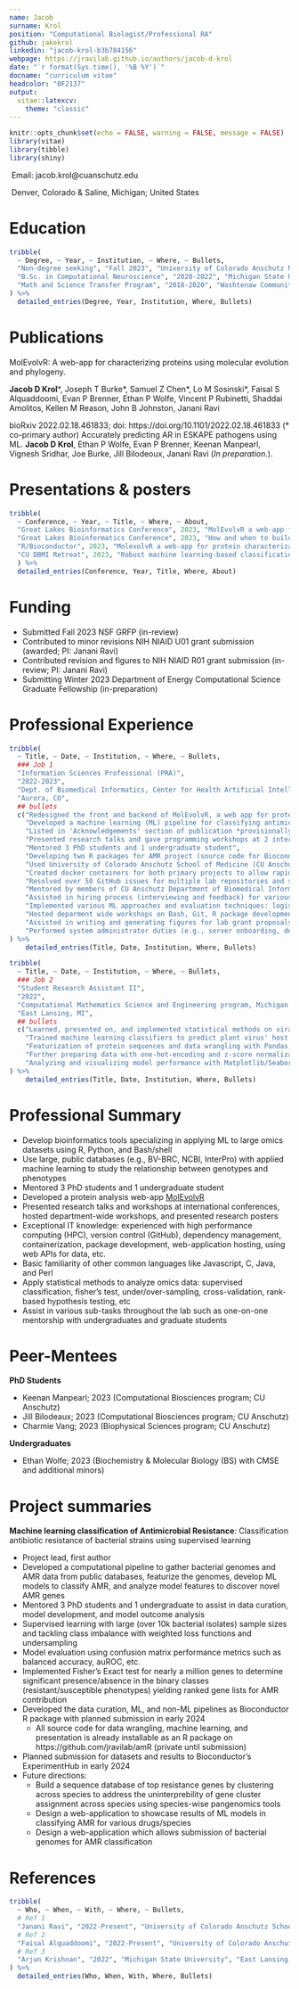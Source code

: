 ```yaml
---
name: Jacob
surname: Krol
position: "Computational Biologist/Professional RA"
github: jakekrol
linkedin: "jacob-krol-b3b784156"
webpage: https://jravilab.github.io/authors/jacob-d-krol
date: "`r format(Sys.time(), '%B %Y')`"
docname: "curriculum vitae"
headcolor: "0F2137"
output: 
  vitae::latexcv:
    theme: "classic"
---
```


```r
knitr::opts_chunk$set(echo = FALSE, warning = FALSE, message = FALSE)
library(vitae)
library(tibble)
library(shiny)
```
\href{https://github.com/jakekrol}{\faGithub\ GitHub: jakekrol}

\href{https://www.linkedin.com/in/jacob-krol-b3b784156}{\faLinkedin\ LinkedIn: jacob-krol}

\faEnvelope\ Email: jacob.krol@cuanschutz.edu

\faMapMarker\ Denver, Colorado & Saline, Michigan; United States

# Education
```r
tribble(
  ~ Degree, ~ Year, ~ Institution, ~ Where, ~ Bullets,
  "Non-degree seeking", "Fall 2023", "University of Colorado Anschutz Medical Campus","Aurora, CO","BIOS 7747: Machine Learning for Biomedical Applications, graduate course offered by the University of Colorado School of Public Health",
  "B.Sc. in Computational Neuroscience", "2020-2022", "Michigan State University ", "East Lansing, MI", c("GPA: 3.89/4.0", "Graduated 'With Honor'", "Semester awards: Dean's List"),
  "Math and Science Transfer Program", "2018-2020", "Washtenaw Community College ", "Ann Arbor, MI", c("GPA: 3.52/4.0", "Semester awards: Honor Roll", "Transferred")
) %>% 
  detailed_entries(Degree, Year, Institution, Where, Bullets)
```

# Publications
MolEvolvR: A web-app for characterizing proteins using molecular evolution and phylogeny.

**Jacob D Krol**\*, Joseph T Burke\*, Samuel Z Chen\*, Lo M Sosinski\*, Faisal S Alquaddoomi, Evan P Brenner, Ethan P Wolfe, Vincent P Rubinetti, Shaddai Amolitos, Kellen M Reason, John B Johnston, Janani Ravi

bioRxiv 2022.02.18.461833; doi: https://doi.org/10.1101/2022.02.18.461833 (\* co-primary author)
\newline
\newline
Accurately predicting AR in ESKAPE pathogens using ML.
**Jacob D Krol**, Ethan P Wolfe, Evan P Brenner, Keenan Manpearl, Vignesh Sridhar, Joe Burke, Jill Bilodeoux, Janani Ravi
(*In preparation.*). 

# Presentations & posters
```r
tribble(
  ~ Conference, ~ Year, ~ Title, ~ Where, ~ About,
  "Great Lakes Bioinformatics Conference", 2023, "MolEvolvR a web-app for protein characterization", "McGill University, Montreal, CA", "Discussed the development and future directions of a web-app I develop: http://jravilab.org/molevolvr",
  "Great Lakes Bioinformatics Conference", 2023, "How and when to build a web-app or R package?", "McGill Universtiy, Montreal, CA", "Hosted a 4 hour in-person workshop on how to build an R package using automation: devtools and usethis. A github repo for a sample R package I wrote is located at http://www.github.com/jravilab/iprscanr.",
  "R/Bioconductor", 2023, "MolevolvR a web-app for protein characterization ", "Boston University, Boston, MA", "Presented on MolEvolvR application methodology for the Cancer and Evolution talks section",
  "CU DBMI Retreat", 2023, "Robust machine learning-based classification of antimicrobial resistance in high-impact pathogens", "CU Anschutz, Aurora, CO", "Presented on highly performant AMR ML classifcation models"
  ) %>% 
  detailed_entries(Conference, Year, Title, Where, About)
```

\newpage

# Funding

- Submitted Fall 2023 NSF GRFP (in-review)
- Contributed to minor revisions NIH NIAID U01 grant submission (awarded; PI: Janani Ravi)
- Contributed revision and figures to NIH NIAID R01 grant submission (in-review; PI: Janani Ravi)
- Submitting Winter 2023 Department of Energy Computational Science Graduate Fellowship (in-preparation)

# Professional Experience
```r
tribble(
  ~ Title, ~ Date, ~ Institution, ~ Where, ~ Bullets,
  ### Job 1
  "Information Sciences Professional (PRA)",
  "2022-2023",
  "Dept. of Biomedical Informatics, Center for Health Artificial Intelligence, University of Colorado Anschutz School of Medicine - JRaviLab ", 
  "Aurora, CO",
  ## bullets
  c("Redesigned the front and backend of MolEvolvR, a web app for protein characterization (http://jravilab.org/molevolvr; Krol, et al., 2023 _bioRxiv_; [DOI](https://doi.org/10.1101/2022.02.18.461833))",
    "Developed a machine learning (ML) pipeline for classifying antimicrobial resistance (AMR) in bacterial strains (publication in-prep for early 2024 submission)",
    "Listed in 'Acknowledgements' section of publication *provisionally accepted* at *mSystems ([DOI](https://doi.org/10.1101/2020.09.24.301986))",
    "Presented research talks and gave programming workshops at 2 international conferences (Bioconductor 2023 and GLBIO 2023)",
    "Mentored 3 PhD students and 1 undergraduate student",
    "Developing two R packages for AMR project (source code for Bioconductor and data for ExperimentHub)",
    "Used University of Colorado Anschutz School of Medicine (CU Anschutz) Alpine high performance computing cluster (HPC) to aggregate, transform, and train ML models on over 100GB of omics data",
    "Created docker containers for both primary projects to allow rapid testing and portability across machines",
    "Resolved over 50 GitHub issues for multiple lab repositories and signficantly cleaned up consolidated projects with multiple repositories",
    "Mentored by members of CU Anschutz Department of Biomedical Informatics (DBMI) software engineering team",
    "Assisted in hiring process (interviewing and feedback) for various lab positions: post-doctoral and research assistants",
    "Implemented various ML approaches and evaluation techniques: logistic regression, gradient boosting machines, random forests, linear discriminant analysis, stratified-cross-validation, class-weighting, hyperparamter searching, and evaluating auROC, balanced accuracy, etc., on hold-out dataset",
    "Hosted deparment wide workshops on Bash, Git, R package development, and ssh-workflow basics",
    "Assisted in writing and generating figures for lab grant proposals and publications",
    "Performed system administrator duties (e.g., server onboarding, dependency/user/data/resource management) for our lab's webserver")
) %>%
    detailed_entries(Title, Date, Institution, Where, Bullets)

```
\newpage
```r
tribble(
  ~ Title, ~ Date, ~ Institution, ~ Where, ~ Bullets,
  ### Job 2
  "Student Research Assistant II",
  "2022",
  "Computational Mathematics Science and Engineering program, Michigan State University - Krishnan Lab & Malmstrom Lab ", 
  "East Lansing, MI",
  ## bullets
  c("Learned, presented on, and implemented statistical methods on viral protein datasets: fisher test, logistic regression, & principal component analysis",
    "Trained machine learning classifiers to predict plant virus' host types; also, trained models to predict plant virus taxonomy.", 
    "Featurization of protein sequences and data wrangling with Pandas, Biopython, NumPy, and R (Tidyverse + Bioconductor) packages for biological feature extraction",
    "Further preparing data with one-hot-encoding and z-score normalization",
    "Analyzing and visualizing model performance with Matplotlib/Seaborn & Scikit-learn performance metrics")
) %>%
    detailed_entries(Title, Date, Institution, Where, Bullets)
```


# Professional Summary
- Develop bioinformatics tools specializing in applying ML to large omics datasets using R, Python, and Bash/shell
- Use large, public databases (e.g., BV-BRC, NCBI, InterPro) with applied machine learning to study the relationship between genotypes and phenotypes
- Mentored 3 PhD students and 1 undergraduate student
- Developed a protein analysis web-app [MolEvolvR](http://jravilab.org/molevolvr/?r=&p=home)
- Presented research talks and workshops at international conferences, hosted department-wide workshops, and presented research posters
- Exceptional IT knowledge: experienced with high performance computing (HPC), version control (GitHub), dependency management, containerization, package development, web-application hosting, using web APIs for data, etc.
- Basic familiarity of other common languages like Javascript, C, Java, and Perl
- Apply statistical methods to analyze omics data: supervised classification, fisher's test, under/over-sampling, cross-validation, rank-based hypothesis testing, etc
- Assist in various sub-tasks throughout the lab such as one-on-one mentorship with undergraduates and graduate students

# Peer-Mentees

**PhD Students**

- Keenan Manpearl; 2023 (Computational Biosciences program; CU Anschutz)
- Jill Bilodeaux; 2023 (Computational Biosciences program; CU Anschutz)
- Charmie Vang; 2023 (Biophysical Sciences program; CU Anschutz)

**Undergraduates**

- Ethan Wolfe; 2023 (Biochemistry & Molecular Biology (BS) with CMSE and additional minors)

# Project summaries

**Machine learning classification of Antimicrobial Resistance**: Classification antibiotic resistance of bacterial strains using supervised learning

- Project lead, first author
- Developed a computational pipeline to gather bacterial genomes and AMR data from public databases, featurize the genomes, develop ML models to classify AMR, and analyze model features to discover novel AMR genes
- Mentored 3 PhD students and 1 undergraduate to assist in data curation, model development, and model outcome analysis
- Supervised learning with large (over 10k bacterial isolates) sample sizes and tackling class imbalance with weighted loss functions and undersampling
- Model evaluation using confusion matrix performance metrics such as balanced accuracy, auROC, etc.
- Implemented Fisher's Exact test for nearly a million genes to determine significant presence/absence in the binary classes (resistant/susceptible phenotypes) yielding ranked gene lists for AMR contribution
- Developed the data curation, ML, and non-ML pipelines as Bioconductor R package with planned submission in early 2024
\newline
\newline
  - All source code for data wrangling, machine learning, and presentation is already installable as an R package on https://github.com/jravilab/amR (private until submission)
- Planned submission for datasets and results to Bioconductor's ExperimentHub in early 2024
- Future directions:
  - Build a sequence database of top resistance genes by clustering across species to address the uninterprebility of gene cluster assignment across species using species-wise pangenomics tools
  - Design a web-application to showcase results of ML models in classifying AMR for various drugs/species
  - Design a web-application which allows submission of bacterial genomes for AMR classification

<!-- # Keywords -->
<!-- Python, R, machine learning (ML), High Performance Computing (HPC),  -->
<!-- Bash, Vi/Vim/Nvim, VSCode, RStudio, SLURM, PBS Torque, Linux, ssh,  -->
<!-- genomics, proteomics, domains, antibiotic resistance/drugs, pangenomics,   -->
<!-- Git/Github, Docker, Singularity, web-development, Shiny, tidyverse,  -->
<!-- tidymodels, Pandas, NumPy, Scikit-learn, Matplotlib, APIs, BVBRC,  -->
<!-- bacteria, host, pathogens, phylogeny, evolution, statistical methods,  -->
<!-- principal component analysis (PCA), single value decomposition (SVD),  -->
<!-- logistic regression (LR), random forest (RF), XGboost,  -->
<!-- support vector machine (SVM), AUROC, AUPRC, fisher test,  -->
<!-- virtual environments, research, bioinformatics, computational biology,  -->
<!-- LaTeX -->

# References
```r
tribble(
  ~ Who, ~ When, ~ With, ~ Where, ~ Bullets,
  # Ref 1
  "Janani Ravi", "2022-Present", "University of Colorado Anschutz School of Medicine", "Aurora, CO", c("janani.ravi@cuanschutz.edu", "Assistant Professor, Principal investigator of JRaviLab"),
  # Ref 2
  "Faisal Alquaddoomi", "2022-Present", "University of Colorado Anschutz Anschutz School of Medicine", "Aurora, CO", c("faisal.alquaddoomi@cuanschutz.edu", "IT Principal Professional"),
  # Ref 3
  "Arjun Krishnan", "2022", "Michigan State University", "East Lansing, MI", c("arjun.krishnan@cuanschutz.edu", "Associate Professor, Principal invesigator of Krishnan Lab")
) %>%
  detailed_entries(Who, When, With, Where, Bullets)
```

